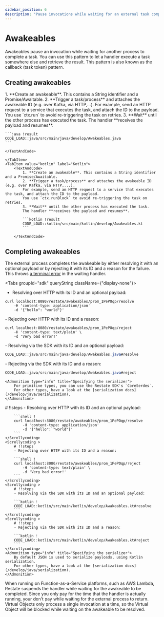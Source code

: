 ```yaml
---
sidebar_position: 6
description: "Pause invocations while waiting for an external task completion."
---
```




# Awakeables

Awakeables pause an invocation while waiting for another process to complete a task.
You can use this pattern to let a handler execute a task somewhere else and retrieve the result.
This pattern is also known as the callback (task token) pattern.

## Creating awakeables
<Tabs groupId="sdk" queryString>
<TabItem value="java" label="Java">
    <TextAndCode>
    1. **Create an awakeable**. This contains a String identifier and a Promise/Awaitable.
    2. **Trigger a task/process** and attaches the awakeable ID  (e.g. over Kafka, via HTTP,...).
    For example, send an HTTP request to a service that executes the task, and attach the ID to the payload.
    You use `ctx.run` to avoid re-triggering the task on retries.
    3. **Wait** until the other process has executed the task.
    The handler **receives the payload and resumes**.

    ```java !result
    CODE_LOAD::java/src/main/java/develop/Awakeables.java
    ```

    </TextAndCode>

    </TabItem>
    <TabItem value="kotlin" label="Kotlin">
        <TextAndCode>
            1. **Create an awakeable**. This contains a String identifier and a Promise/Awaitable.
            2. **Trigger a task/process** and attaches the awakeable ID  (e.g. over Kafka, via HTTP,...).
            For example, send an HTTP request to a service that executes the task, and attach the ID to the payload.
            You use `ctx.runBlock` to avoid re-triggering the task on retries.
            3. **Wait** until the other process has executed the task.
            The handler **receives the payload and resumes**.

            ```kotlin !result
            CODE_LOAD::kotlin/src/main/kotlin/develop/Awakeables.kt
            ```

        </TextAndCode>
</TabItem>
</Tabs>

## Completing awakeables

The external process completes the awakeable by either resolving it with an optional payload or by rejecting it
with its ID and a reason for the failure. This throws [a terminal error](/develop/java/error-handling) in the waiting handler.

<Tabs groupId="sdk" queryString className={"display-none"}>
<TabItem value="java" label="Java">
<TextAndCode>
- Resolving over HTTP with its ID and an optional payload:

```shell !result
curl localhost:8080/restate/awakeables/prom_1PePOqp/resolve
    -H 'content-type: application/json'
    -d '{"hello": "world"}'
```
</TextAndCode>
<TextAndCode>
- Rejecting over HTTP with its ID and a reason:

```shell !result
curl localhost:8080/restate/awakeables/prom_1PePOqp/reject
    -H 'content-type: text/plain' \
    -d 'Very bad error!'
```
</TextAndCode>
<TextAndCode >
- Resolving via the SDK with its ID and an optional payload:

```java !result
CODE_LOAD::java/src/main/java/develop/Awakeables.java#resolve
```
</TextAndCode>
<TextAndCode >
- Rejecting via the SDK with its ID and a reason:

```java !result
CODE_LOAD::java/src/main/java/develop/Awakeables.java#reject
```
</TextAndCode>

    <Admonition type="info" title="Specifying the serializer">
        For primitive types, you can use the Restate SDK's `CoreSerdes`.
        For other types, have a look at the [serialization docs](/develop/java/serialization).
    </Admonition>
</TabItem>
<TabItem value="kotlin" label="Kotlin">
    <Scrollycoding >
        # !!steps
        - Resolving over HTTP with its ID and an optional payload:

        ```shell !
        curl localhost:8080/restate/awakeables/prom_1PePOqp/resolve
            -H 'content-type: application/json'
            -d '{"hello": "world"}'
        ```
    </Scrollycoding>
    <Scrollycoding >
        # !!steps
        - Rejecting over HTTP with its ID and a reason:

        ```shell !
        curl localhost:8080/restate/awakeables/prom_1PePOqp/reject
            -H 'content-type: text/plain' \
            -d 'Very bad error!'
        ```
    </Scrollycoding>
    <Scrollycoding >
        # !!steps
        - Resolving via the SDK with its ID and an optional payload:

        ```kotlin !
        CODE_LOAD::kotlin/src/main/kotlin/develop/Awakeables.kt#resolve
        ```
    </Scrollycoding>
    <Scrollycoding >
        # !!steps
        - Rejecting via the SDK with its ID and a reason:

        ```kotlin !
        CODE_LOAD::kotlin/src/main/kotlin/develop/Awakeables.kt#reject
        ```
    </Scrollycoding>
    <Admonition type="info" title="Specifying the serializer">
        By default JSON is used to serialize payloads, using Kotlin serialization.
        For other types, have a look at the [serialization docs](/develop/java/serialization).
    </Admonition>
</TabItem>
</Tabs>

<Admonition type="tip" title="Cost savings on FaaS">
When running on Function-as-a-Service platforms, such as AWS Lambda, Restate suspends the handler while waiting for the awakeable to be completed.
Since you only pay for the time that the handler is actually running, your don't pay while waiting for the external process to return.
</Admonition>

<Admonition type="info" title="Awaiting awakeables in Virtual Objects">
    Virtual Objects only process a single invocation at a time, so the Virtual Object will be blocked while waiting on the awakeable to be resolved.
</Admonition>
